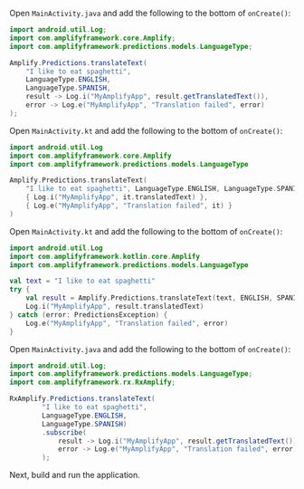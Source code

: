 <BlockSwitcher>
<Block name="Java">

Open `MainActivity.java` and add the following to the bottom of `onCreate()`:

```java
import android.util.Log;
import com.amplifyframework.core.Amplify;
import com.amplifyframework.predictions.models.LanguageType;
```

```java
Amplify.Predictions.translateText(
    "I like to eat spaghetti",
    LanguageType.ENGLISH,
    LanguageType.SPANISH,
    result -> Log.i("MyAmplifyApp", result.getTranslatedText()),
    error -> Log.e("MyAmplifyApp", "Translation failed", error)
);
```

</Block>
<Block name="Kotlin - Callbacks">

Open `MainActivity.kt` and add the following to the bottom of `onCreate()`:

```kotlin
import android.util.Log
import com.amplifyframework.core.Amplify
import com.amplifyframework.predictions.models.LanguageType
```

```kotlin
Amplify.Predictions.translateText(
    "I like to eat spaghetti", LanguageType.ENGLISH, LanguageType.SPANISH,
    { Log.i("MyAmplifyApp", it.translatedText) },
    { Log.e("MyAmplifyApp", "Translation failed", it) }
)
```

</Block>
<Block name="Kotlin - Coroutines">

Open `MainActivity.kt` and add the following to the bottom of `onCreate()`:

```kotlin
import android.util.Log
import com.amplifyframework.kotlin.core.Amplify
import com.amplifyframework.predictions.models.LanguageType
```

```kotlin
val text = "I like to eat spaghetti"
try {
    val result = Amplify.Predictions.translateText(text, ENGLISH, SPANISH)
    Log.i("MyAmplifyApp", result.translatedText) 
} catch (error: PredictionsException) {
    Log.e("MyAmplifyApp", "Translation failed", error) 
}
```

</Block>
<Block name="RxJava">

Open `MainActivity.java` and add the following to the bottom of `onCreate()`:

```java
import android.util.Log;
import com.amplifyframework.predictions.models.LanguageType;
import com.amplifyframework.rx.RxAmplify;
```

```java
RxAmplify.Predictions.translateText(
        "I like to eat spaghetti",
        LanguageType.ENGLISH,
        LanguageType.SPANISH)
        .subscribe(
            result -> Log.i("MyAmplifyApp", result.getTranslatedText()),
            error -> Log.e("MyAmplifyApp", "Translation failed", error)
        );
```

</Block>
</BlockSwitcher>

Next, build and run the application.
